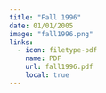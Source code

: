 ```yaml
---
title: "Fall 1996"
date: 01/01/2005
image: "fall1996.png"
links:
  - icon: filetype-pdf
    name: PDF
    url: fall1996.pdf
    local: true
---
```

